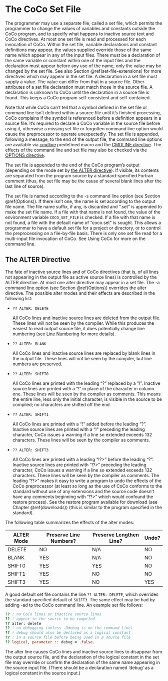 # The CoCo Set File

The programmer may use a separate file, called a set file, which
permits the programmer to change the values of variables and constants
outside the CoCo program, and to specify what happens to inactive
source text and CoCo directives. At most one set file is read and
processed for each invocation of CoCo. Within the set file, variable
declarations and constant definitions may appear, the values supplied
override those of the same name which appear in any of the input
files. There must be a declaration of the same variable or constant
within one of the input files and the declaration must appear before
any use of the name, only the value may be changed by the set
file. See also Section \@ref(set-file-extensions) for more directives which may
appear in the set file. A declaration in a set file must supply a
value. The value can differ from that in a source file. Other
attributes of a set file declaration must match those in the source
file. A declaration is unknown to CoCo until the declaration in a
source file is found. This keeps a CoCo program self-consistent and
self-contained.

Note that while CoCo can't tell that a symbol defined in the set file
or command line isn't defined within a source file until it's finished
processing, CoCo complains if the symbol is referenced before a
definition appears in a source file. It's required to declare a CoCo
variable in the source file before using it, otherwise a missing set
file or forgotten command line option would cause the preprocessor to
operate unexpectedly. The set file is appended, following a message,
to the end of the output file, the command line options are available
via [cmdline](#tab-macros) predefined macro and the
[CMDLINE directive](#dir-cmdline).
The effects of
the command line and set file may also be checked via the
[OPTIONS directive](#dir-options).

The set file is appended to the end of the CoCo program's output
(depending on the mode set by [the ALTER directive](#dir-set-alter)).
If visible, its
contents are separated from the program source by a standard-specified
Fortran comment (thus, the set file may be the cause of several blank
lines after the last line of source).

The set file is named according to the -s command line option
(see Section \@ref(Options)). If
there isn't one, the name is set according to the output file
name. The file name suffix, if any, is discarded and ".set" is
appended to make the set file name. If a file with that name is not
found, the value of the environment variable `COCO_SET_FILE` is
checked. If a file with that name is not found, a file with the
default name of "coco.set" is sought. This allows a programmer to have
a default set file for a project or directory, or to control the
preprocessing on a file-by-file basis. There is only one set file read
for a multi-input file invocation of CoCo. See Using CoCo for more on
the command line.

## The ALTER Directive

  The fate of inactive source lines and of CoCo directives (that is,
  of all lines not appearing in the output file as active source
  lines) is controlled by the ALTER directive. At most one alter
  directive may appear in a set file. The -a command line option
  (see Section \@ref(Options))
  overrides the alter directive. The possible alter modes and their
  effects are described in the following list:

- [`?? ALTER: DELETE`]{#dir-set-alter}

  All CoCo lines and inactive source lines are deleted from the output
  file. These lines will not be seen by the compiler. While this
  produces the easiest to read output source file, it does potentially
  change line numbering (see [Line Numbering](#dir-set-number) for more details).

- `?? ALTER: BLANK`

  All CoCo lines and inactive source lines are replaced by blank lines
  in the output file. These lines will not be seen by the compiler,
  but line numbers are preserved.

- `?? ALTER: SHIFT0`

  All CoCo lines are printed with the leading "?" replaced by a
  "!". Inactive source lines are printed with a "!" in place of the
  character in column one. These lines will be seen by the compiler as
  comments. This means the entire line, less only the initial
  character, is visible in the source to be compiled; no characters
  are shifted off the end.

- `?? ALTER: SHIFT1`

  All CoCo lines are printed with a "!" added before the leading
  "?". Inactive source lines are printed with a "!" preceding the
  leading character, CoCo issues a warning if a line so extended
  exceeds 132 characters. These lines will be seen by the compiler as
  comments.

- `?? ALTER: SHIFT3`

  All CoCo lines are printed with a leading "!?>" before the leading
  "?". Inactive source lines are printed with "!?>" preceding the
  leading character, CoCo issues a warning if a line so extended
  exceeds 132 characters. These lines will be seen by the compiler as
  comments. The leading "!?>" makes it easy to write a program to undo
  the effects of the CoCo preprocessor (at least so long as the use of
  CoCo conforms to the standard without use of any extensions and the
  source code doesn't have any comments beginning with "!?>" which
  would confound the restore process). See the restore program
  available for download (see Chapter \@ref(downloads))
  (this is similar to the program
  specified in the standard).

The following table summarizes the effects of the alter modes:

ALTER Mode  Preserve Line Numbers?  Preserve Lengthen Line?  Undo?
----------  ----------------------  -----------------------  -----
DELETE      NO                      N/A	                     NO
BLANK       YES                     N/A                      NO
SHIFT0      YES                     YES                      NO
SHIFT1      YES                     NO                       NO
SHIFT3      YES                     NO                       YES

A good default set file contains the line `?? ALTER: DELETE`, which
overrides the standard specified default of `SHIFT3`. The same effect
may be had by adding -ad to the CoCo command line. An example set file
follows:

````fortran
?? ! no CoCo lines or inactive source lines
?? ! appear in the source to be compiled
?? alter: delete
?? ! no debugging (unless -Ddebug is on the command line)
?? ! debug should also be declared as a logical constant
?? ! in a source file before being used in a source file
?? logical, parameter :: debug = .false.
````

The alter line causes CoCo lines and inactive source lines to
disappear from the output source file, and the declaration of the
logical constant in the set file may override or confirm the
declaration of the same name appearing in the source input
file. (There should be a declaration named 'debug' as a logical
constant in the source input.)


